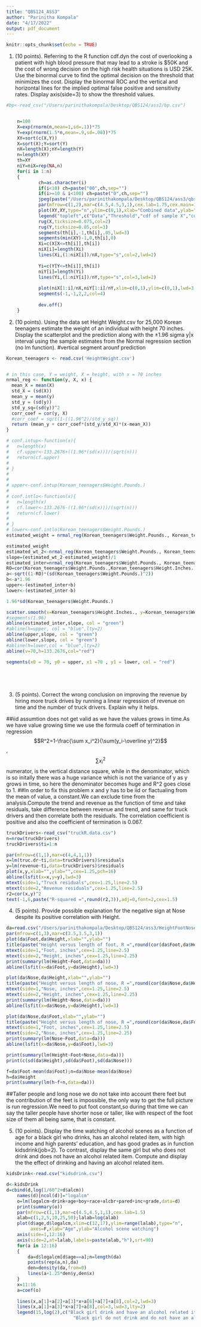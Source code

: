 ```yaml
---
title: "QBS124_ASS3"
author: "Parinitha Kompala"
date: "4/17/2022"
output: pdf_document
---
```


```r
knitr::opts_chunk$set(echo = TRUE)
```

1. (10 points). Referring to the R function cdf.dyn the cost of overlooking a patient with high blood pressure that may lead to a stroke is $50K and the cost of wrong decision on the high risk health situations is USD 25K. Use the binormal curve to find the optimal decision on the threshold that minimizes the cost. Display the binormal ROC and the vertical and horizontal lines for the implied optimal false positive and sensitivity rates. Display axis(side=3) to show the threshold values.
```r
#bp<-read_csv("/Users/parinithakompala/Desktop/QBS124/ass2/bp.csv")


	n=100
	X=exp(rnorm(n,mean=1,sd=.1))*75
	Y=exp(rnorm(1.5*n,mean=.9,sd=.08))*75
	XY=sort(c(X,Y))
	X=sort(X);Y=sort(Y)
	nX=length(X);nY=length(Y)
	n=length(XY)
	th=XY
	niY=niX=rep(NA,n)
	for(i in 1:n)
	{
			ch=as.character(i)
			if(i<10) ch=paste("00",ch,sep="")
			if(i>=10 & i<100) ch=paste("0",ch,sep="")       
			jpeg(paste("/Users/parinithakompala/Desktop/QBS124/ass3/qbs124gifs",ch,".jpg",sep=""),width=1200,height=600)
			par(mfrow=c(1,2),mar=c(4.5,4.5,3,1),cex.lab=1.75,cex.main=1.75)
			plot(XY,XY,type="n",ylim=c(0,1),xlab="Combined data",ylab="Proportion",main="Two CDFs for uniform data comparison: Y < X")
			legend("topleft",c("Data","Threshold","cdf of sample X","cdf of sample Y"),col=c(1,1,2,3),lwd=c(1,3,3,3),cex=1.5,bg="gray95")
			rug(X,ticksize=0.075,col=2)
			rug(Y,ticksize=0.05,col=3)
			segments(th[i],-1,th[i],.05,lwd=3)
			segments(min(XY)-1,0,th[i],0)
			Xi=c(X[X<=th[i]],th[i])
			niX[i]=length(Xi)
			lines(Xi,(1:niX[i])/nX,type="s",col=2,lwd=2)
			
			Yi=c(Y[Y<=th[i]],th[i])
			niY[i]=length(Yi)
			lines(Yi,(1:niY[i])/nY,type="s",col=3,lwd=2)
			
			plot(niX[1:i]/nX,niY[1:i]/nY,xlim=c(0,1),ylim=c(0,1),lwd=3,type="s",xlab="1-Specificity (false positive)",ylab="Sensitivity (true positive)",main="ROC curve")			
			segments(-1,-1,2,2,col=4)
			
			dev.off()		
	}

```



2. (10 points). Using the data set Height Weight.csv for 25,000 Korean teenagers estimate the weight of an individual with height 70 inches. Display the scatterplot and the prediction along with the ±1.96 sigma  y|x interval using the sample estimates from the Normal regression section (no lm function). #vertical segment arounf prediction


```r
Korean_teenagers <- read.csv('HeightWeight.csv')


# in this case, Y = weight, X = height, with x = 70 inches
nrmal_reg <- function(y, X, x) {
  mean_X = mean(X)
  std_X = (sd(X))
  mean_y = mean(y)
  std_y = (sd(y))
  std_y_sq=(sd(y))^2
  corr_coef = cor(y, X)
  #corr_coef = sqrt(1-((1.96^2)/std_y_sq))
  return (mean_y + corr_coef*(std_y/std_X)*(x-mean_X))
}

# conf.intup<-function(x){
#   n=length(x)
#   cf.upper<-133.2676+((1.96*(sd(x)))/(sqrt(n)))
#   return(cf.upper)
#   
# }
# 
# 
# upper<-conf.intup(Korean_teenagers$Weight.Pounds.)
# 
# conf.intlo<-function(x){
#   n=length(x)
#   cf.lower<-133.2676-((1.96*(sd(x)))/(sqrt(n)))
#   return(cf.lower)
#   
# }
# lower<-conf.intlo(Korean_teenagers$Weight.Pounds.)
estimated_weight = nrmal_reg(Korean_teenagers$Weight.Pounds., Korean_teenagers$Height.Inches., 70)

estimated_weight
estimated_wt_2<-nrmal_reg(Korean_teenagers$Weight.Pounds., Korean_teenagers$Height.Inches., 71)
slope=(estimated_wt_2-estimated_weight)/1
estimated_inter=nrmal_reg(Korean_teenagers$Weight.Pounds., Korean_teenagers$Height.Inches., 0)
RO=cor(Korean_teenagers$Weight.Pounds.,Korean_teenagers$Height.Inches.)
a<-sqrt((1-RO)*(sd(Korean_teenagers$Weight.Pounds.)^2))
b<-a*1.96
upper<-(estimated_inter+b)
lower<-(estimated_inter-b)

1.96*sd(Korean_teenagers$Weight.Pounds.)

scatter.smooth(x=Korean_teenagers$Height.Inches., y=Korean_teenagers$Weight.Pounds., main="Hight ~ Weight")
#segments(1.96)
abline(estimated_inter,slope, col = "green")
#abline(h=upper, col = "blue",lty=2)
abline(upper,slope, col = "green")
abline(lower,slope, col = "green")
#abline(h=lower,col = "blue",lty=2)
abline(v=70,h=133.2676,col="red")

segments(x0 = 70, y0 = upper, x1 =70 , y1 = lower, col = "red") 






```







3. (5 points). Correct the wrong conclusion on improving the revenue by hiring more truck drives by running a linear regression of revenue on time and the number of truck drivers. Explain why it helps.

##iid assumtion does not get valid as we have the values grows in time.As we have value growing time we use the formula coeff of termination in regression $$R^2=1-\frac{\sum x_i^2}{\sum(y_i-\overline y)^2}$$, $$\sum x_i^2$$ numerator, is the vertical distance square, while in the denominator, which is so initally there was a huge variance which is not the variance of y as y grows in time, so here the denominator becomes huge and R^2 goes close to 1.
##In order to fix this problem x and y has to be iid or flactualing from the mean of value, a constant.We can exclude time from the analysis.Compute the trend and revenue as the function of time and take residuals, take difference between revenue and trend, and same for truck drivers and then correlate both the residuals.
The correlation coefficient is positive and also the coefficient of termination is 0.067.
```r
truckDrivers<-read_csv("truckR.data.csv")
n=nrow(truckDrivers)
truckDrivers$ti=1:n

par(mfrow=c(1,1),mar=c(4,4,1,1))
x=lm(truc.dr~ti,data=truckDrivers)$residuals
y=lm(revenue~ti,data=truckDrivers)$residuals
plot(x,y,xlab="",ylab="",cex=1.25,pch=16)
abline(lsfit(x=x,y=y),lwd=3)
mtext(side=1,"Truck residuals",cex=1.25,line=2.5)
mtext(side=2,"Revenue residuals",cex=1.25,line=2.5)
r2=cor(x,y)^2
text(-1,6,paste("R-squared =",round(r2,3)),adj=0,font=2,cex=1.5)

```




4. (5 points). Provide possible explanation for the negative sign at Nose despite its positive correlation with Height.
```r
da=read.csv("/Users/parinithakompala/Desktop/QBS124/ass3/HeightFootNose.csv")
par(mfrow=c(1,3),mar=c(3.5,3.5,3,1))
plot(da$Foot,da$Height,xlab="",ylab="")
title(paste("Height versus length of foot, R =",round(cor(da$Foot,da$Height),2)))
mtext(side=1,"Foot, inches",cex=1.25,line=2.5)
mtext(side=2,"Height, inches",cex=1.25,line=2.25)
print(summary(lm(Height~Foot,data=da)))
abline(lsfit(x=da$Foot,y=da$Height),lwd=3)

plot(da$Nose,da$Height,xlab="",ylab="")
title(paste("Height versus length of nose, R =",round(cor(da$Nose,da$Height),2)))
mtext(side=1,"Nose, inches",cex=1.25,line=2.5)
mtext(side=2,"Height, inches",cex=1.25,line=2.25)
print(summary(lm(Height~Nose,data=da)))
abline(lsfit(x=da$Nose,y=da$Height),lwd=3)

plot(da$Nose,da$Foot,xlab="",ylab="")
title(paste("Height versus length of nose, R =",round(cor(da$Nose,da$Foot),2)))
mtext(side=1,"Foot, inches",cex=1.25,line=2.5)
mtext(side=2,"Nose, inches",cex=1.25,line=2.25)
print(summary(lm(Nose~Foot,data=da)))
abline(lsfit(x=da$Nose,y=da$Foot),lwd=3)

print(summary(lm(Height~Foot+Nose,data=da)))
print(c(sd(da$Height),sd(da$Foot),sd(da$Nose)))

f=da$Foot-mean(da$Foot);n=da$Nose-mean(da$Nose)
h=da$Height
print(summary(lm(h~f+n,data=da)))
```
##Taller people and long nose we do not take into account there feet but the contribution of the feet is impossible, the only way to get the full picture is run regression.We need to put foot constant,so during that time we can say the taller people have shorter nose or taller, like with respect of the foot size of them all being same, that is constant.

5. (10 points). Display the time watching of alcohol scenes as a function of age for a black girl who drinks, has an alcohol related item, with high income and high parents’ education, and has good grades as in function kidsdrink(job=2). To contrast, display the same girl but who does not drink and does not have an alcohol related item. Compute and display the the effect of drinking and having an alcohol related item.
```r
kidsDrink<-read.csv("kidsdrink.csv")

```




```r
d<-kidsDrink
d=cbind(d,log(1/60^2+d$alcm))
	names(d)[ncol(d)]="logalcm"
	o=lm(logalcm~drink+age+boy+race+alcbr+pared+inc+grade,data=d)
	print(summary(o))
	par(mfrow=c(1,1),mar=c(4.5,4.5,1,1),cex.lab=1.5)
	alab=c(1,2,5,10,25,50);lalab=log(alab)
	plot(d$age,d$logalcm,xlim=c(12,17),ylim=range(lalab),type="n",
	     axes=F,xlab="Age",ylab="Alcohol scene watching")
	axis(side=1,12:16)
	axis(side=2,at=lalab,labels=paste(alab,"h"),srt=90)
	for(a in 12:16)
	{
		da=d$logalcm[d$age==a];n=length(da)
		points(rep(a,n),da)
		den=density(da,from=0)
		lines(a+1.25*den$y,den$x)	
	}
	x=11:16
	a=coef(o)
	
	lines(x,a[1]+a[2]+a[3]*x+a[6]+a[7]+a[8],col=2,lwd=3)
	lines(x,a[1]+a[3]*x+a[7]+a[8],col=3,lwd=3,lty=2)
	legend(15,log(2),c("Black girl drink and have an alcohol related item",
	                     "Black girl do not drink and do not have an alcohol related item"),col=2:3,lwd=3,lty=1:2,bg="gray97",cex=0.4)
```

